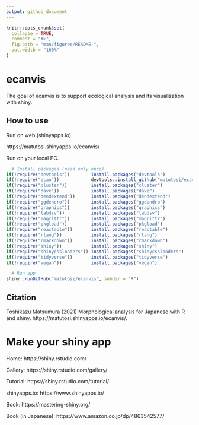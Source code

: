 ```yaml
---
output: github_document
---
```


```r
knitr::opts_chunk$set(
  collapse = TRUE,
  comment = "#>",
  fig.path = "man/figures/README-",
  out.width = "100%"
)
```

# ecanvis

The goal of ecanvis is to support ecological analysis and its visualization with shiny.

## How to use

Run on web (shinyapps.io). 

https://matutosi.shinyapps.io/ecanvis/

Run on your local PC.

```r
  # Install packages (need only once)
if(!require("devtools"))        install.packages("devtools")
if(!require("ecan"))            devtools::install_github("matutosi/ecan")
if(!require("cluster"))         install.packages("cluster")
if(!require("dave"))            install.packages("dave")
if(!require("dendextend"))      install.packages("dendextend")
if(!require("ggdendro"))        install.packages("ggdendro")
if(!require("graphics"))        install.packages("graphics")
if(!require("labdsv"))          install.packages("labdsv")
if(!require("magrittr"))        install.packages("magrittr")
if(!require("pkgload"))         install.packages("pkgload")
if(!require("reactable"))       install.packages("reactable")
if(!require("rlang"))           install.packages("rlang")
if(!require("rmarkdown"))       install.packages("rmarkdown")
if(!require("shiny"))           install.packages("shiny")
if(!require("shinycssloaders")) install.packages("shinycssloaders")
if(!require("tidyverse"))       install.packages("tidyverse")
if(!require("vegan"))           install.packages("vegan")

  # Run app
shiny::runGitHub("matutosi/ecanvis", subdir = "R")
```

## Citation

Toshikazu Matsumura (2021) Morphological analysis for Japanese with R and shiny.  https://matutosi.shinyapps.io/ecanvis/.


# Make your shiny app


Home: https://shiny.rstudio.com/

Gallery: https://shiny.rstudio.com/gallery/

Tutorial: https://shiny.rstudio.com/tutorial/

shinyapps.io: https://www.shinyapps.io/

Book: https://mastering-shiny.org/

Book (in Japanese): https://www.amazon.co.jp/dp/4863542577/
